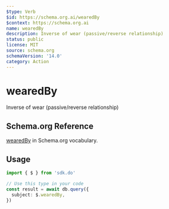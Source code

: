 ```yaml
---
$type: Verb
$id: https://schema.org.ai/wearedBy
$context: https://schema.org.ai
name: wearedBy
description: Inverse of wear (passive/reverse relationship)
status: public
license: MIT
source: schema.org
schemaVersion: '14.0'
category: Action
---
```


# wearedBy

Inverse of wear (passive/reverse relationship)

## Schema.org Reference

[wearedBy](https://schema.org/WearAction) in Schema.org vocabulary.

## Usage

```typescript
import { $ } from 'sdk.do'

// Use this type in your code
const result = await db.query({
  subject: $.wearedBy,
})
```
